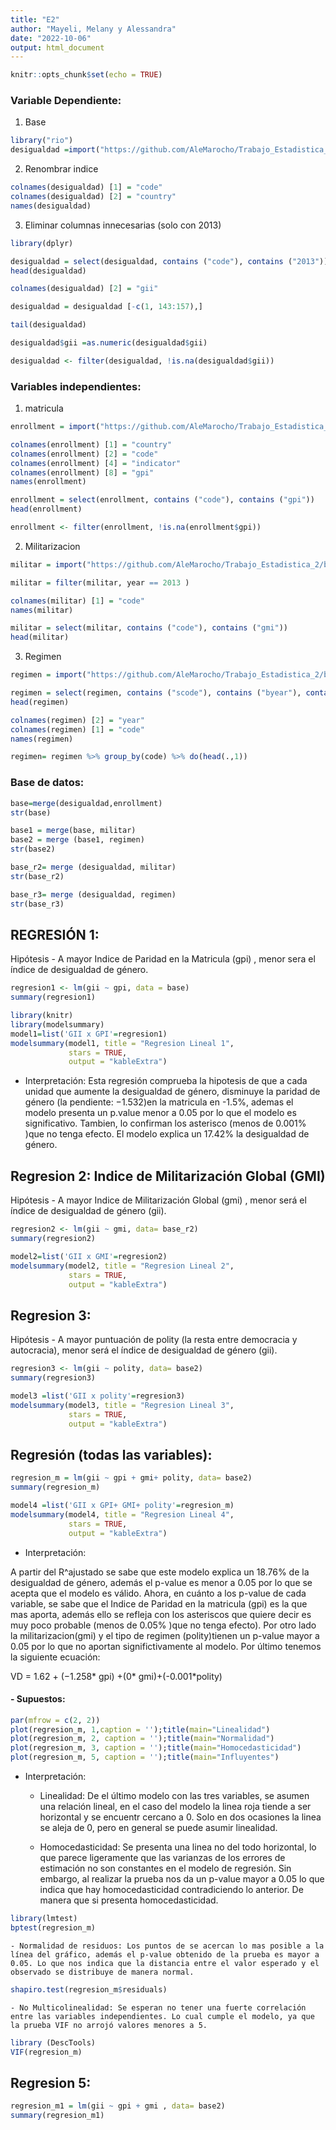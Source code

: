---
title: "E2"
author: "Mayeli, Melany y Alessandra"
date: "2022-10-06"
output: html_document
---

```{r setup, include=FALSE}
knitr::opts_chunk$set(echo = TRUE)
```


### Variable Dependiente: 

1. Base

```{r}
library("rio")
desigualdad =import("https://github.com/AleMarocho/Trabajo_Estadistica_2/blob/main/Data/var_dependiente.xls?raw=true")
```


2. Renombrar indice

```{r}
colnames(desigualdad) [1] = "code"
colnames(desigualdad) [2] = "country"
names(desigualdad)
```

3. Eliminar columnas innecesarias (solo con 2013)

```{r}
library(dplyr)
```

```{r}
desigualdad = select(desigualdad, contains ("code"), contains ("2013"))
head(desigualdad)
```

```{r}
colnames(desigualdad) [2] = "gii"
```


```{r}
desigualdad = desigualdad [-c(1, 143:157),]
```

```{r}
tail(desigualdad)
```


```{r}
desigualdad$gii =as.numeric(desigualdad$gii)
```


```{r}
desigualdad <- filter(desigualdad, !is.na(desigualdad$gii))
```



### Variables independientes: 

1. matricula


```{r}
enrollment = import("https://github.com/AleMarocho/Trabajo_Estadistica_2/blob/main/Data/Data_Mayeli/API_SE.ENR.PRSC.FM.ZS_DS2_en_excel_v2_4522875.xls?raw=true")

```


```{r}
colnames(enrollment) [1] = "country"
colnames(enrollment) [2] = "code"
colnames(enrollment) [4] = "indicator"
colnames(enrollment) [8] = "gpi"
names(enrollment)
```


```{r}
enrollment = select(enrollment, contains ("code"), contains ("gpi"))
head(enrollment)
```



```{r}
enrollment <- filter(enrollment, !is.na(enrollment$gpi))
```


2. Militarizacion

```{r}
militar = import("https://github.com/AleMarocho/Trabajo_Estadistica_2/blob/main/Data/Data_Mayeli/GMI-2021-all-years.xlsx?raw=true")
```


```{r}
militar = filter(militar, year == 2013 )
```


```{r}
colnames(militar) [1] = "code"
names(militar)
```

```{r}
militar = select(militar, contains ("code"), contains ("gmi"))
head(militar)
```



3. Regimen 

```{r}
regimen = import("https://github.com/AleMarocho/Trabajo_Estadistica_2/blob/main/Data/Data_Mayeli/p5v2018d.xls?raw=true")
```

```{r}
regimen = select(regimen, contains ("scode"), contains ("byear"), contains ("polity"))
head(regimen)
```


```{r}
colnames(regimen) [2] = "year"
colnames(regimen) [1] = "code"
names(regimen)
```



```{r}
regimen= regimen %>% group_by(code) %>% do(head(.,1))
```



### Base de datos: 

```{r}
base=merge(desigualdad,enrollment)
str(base)
```

```{r}
base1 = merge(base, militar)
base2 = merge (base1, regimen)
str(base2)
```

```{r}
base_r2= merge (desigualdad, militar)
str(base_r2)
```

```{r}
base_r3= merge (desigualdad, regimen)
str(base_r3)
```



## REGRESIÓN 1: 

Hipótesis
- A mayor Indice de Paridad en la Matricula (gpi) , menor sera el índice de desigualdad de género. 

```{r}
regresion1 <- lm(gii ~ gpi, data = base)
summary(regresion1)
```


```{r}
library(knitr)
library(modelsummary)
model1=list('GII x GPI'=regresion1)
modelsummary(model1, title = "Regresion Lineal 1",
             stars = TRUE,
             output = "kableExtra")
```
  - Interpretación:
  Esta regresión comprueba la hipotesis de que a cada unidad que aumente la desigualdad de género, disminuye la paridad de género (la pendiente: −1.532)en la matricula en -1.5%, ademas el modelo presenta un p.value menor a 0.05 por lo que el modelo es significativo. Tambien, lo confirman los asterisco (menos de 0.001% )que no tenga efecto. El modelo explica un 17.42% la desigualdad de género. 

  
## Regresion 2: Indice de Militarización Global (GMI)

Hipótesis
- A mayor Indice de Militarización Global (gmi) , menor será el índice de desigualdad de género (gii). 

```{r}
regresion2 <- lm(gii ~ gmi, data= base_r2)
summary(regresion2)
```


```{r}
model2=list('GII x GMI'=regresion2)
modelsummary(model2, title = "Regresion Lineal 2",
             stars = TRUE,
             output = "kableExtra")
```


## Regresion 3:

Hipótesis
- A mayor puntuación de polity (la resta entre democracia y autocracia), menor será el índice de desigualdad de género (gii). 


```{r}
regresion3 <- lm(gii ~ polity, data= base2)
summary(regresion3)

```


```{r}
model3 =list('GII x polity'=regresion3)
modelsummary(model3, title = "Regresion Lineal 3",
             stars = TRUE,
             output = "kableExtra")
```


## Regresión (todas las variables): 

```{r}
regresion_m = lm(gii ~ gpi + gmi+ polity, data= base2)
summary(regresion_m)
```


```{r}
model4 =list('GII x GPI+ GMI+ polity'=regresion_m)
modelsummary(model4, title = "Regresion Lineal 4",
             stars = TRUE,
             output = "kableExtra")
```

- Interpretación: 

A partir del R^ajustado se sabe que este modelo explica un 18.76% de la desigualdad de género, además el p-value es menor a 0.05 por lo que se acepta que el modelo es válido. Ahora, en cuánto a los p-value de cada variable, se sabe que el Indice de Paridad en la matricula  (gpi) es la que mas aporta, además ello se refleja con los asteriscos que quiere decir  es muy poco probable (menos de 0.05% )que no tenga efecto). Por otro lado la militarizacion(gmi) y el tipo de regimen (polity)tienen un p-value mayor a 0.05 por lo que no aportan significtivamente al modelo. Por último tenemos la siguiente ecuación: 

VD = 1.62 + (−1.258* gpi) +(0* gmi)+(-0.001*polity)


#### - Supuestos: 

```{r}
par(mfrow = c(2, 2))  
plot(regresion_m, 1,caption = '');title(main="Linealidad")
plot(regresion_m, 2, caption = '');title(main="Normalidad")
plot(regresion_m, 3, caption = '');title(main="Homocedasticidad")
plot(regresion_m, 5, caption = '');title(main="Influyentes")
```

- Interpretación: 

    - Linealidad: De el último modelo con las tres variables,  se asumen una relación lineal, en el caso del modelo la linea roja tiende a ser horizontal y se encuentr cercano a 0. Solo en dos ocasiones la linea se aleja de 0, pero en general se puede asumir linealidad. 
    
    - Homocedasticidad: Se presenta una linea no del todo horizontal, lo que parece ligeramente que las varianzas de los errores de estimación no son constantes en el modelo de regresión. Sin embargo, al realizar la prueba nos da un p-value mayor a 0.05 lo que indica que hay homocedasticidad contradiciendo lo anterior. De manera que si presenta homocedasticidad. 
    
```{r}
library(lmtest)
bptest(regresion_m)
```


    - Normalidad de residuos: Los puntos de se acercan lo mas posible a la línea del gráfico, además el p-value obtenido de la prueba es mayor a 0.05. Lo que nos indica que la distancia entre el valor esperado y el observado se distribuye de manera normal. 
    
```{r}
shapiro.test(regresion_m$residuals)
```

    
    - No Multicolinealidad: Se esperan no tener una fuerte correlación entre las variables independientes. Lo cual cumple el modelo, ya que la prueba VIF no arrojó valores menores a 5.  

```{r}
library (DescTools)
VIF(regresion_m)
```


## Regresion 5: 
  

```{r}
regresion_m1 = lm(gii ~ gpi + gmi , data= base2)
summary(regresion_m1)
```



  
  








